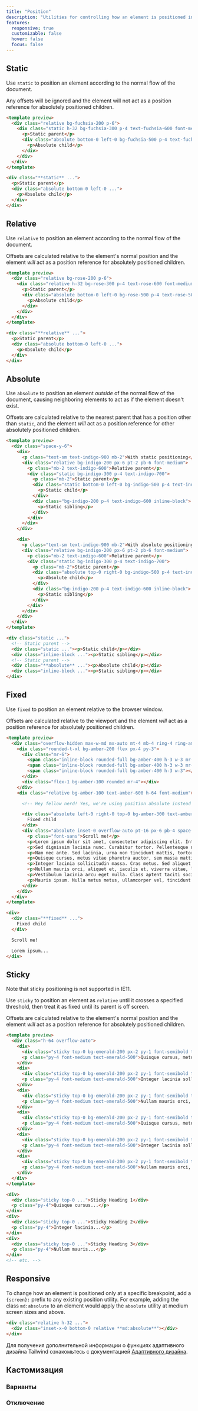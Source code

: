 ```yaml
---
title: "Position"
description: "Utilities for controlling how an element is positioned in the DOM."
features:
  responsive: true
  customizable: false
  hover: false
  focus: false
---
```




## Static

Use `static` to position an element according to the normal flow of the document.

Any offsets will be ignored and the element will not act as a position reference for absolutely positioned children.

```html fuchsia
<template preview>
  <div class="relative bg-fuchsia-200 p-6">
    <div class="static h-32 bg-fuchsia-300 p-4 text-fuchsia-600 font-medium">
      <p>Static parent</p>
      <div class="absolute bottom-0 left-0 bg-fuchsia-500 p-4 text-fuchsia-50">
        <p>Absolute child</p>
      </div>
    </div>
  </div>
</template>

<div class="**static** ...">
  <p>Static parent</p>
  <div class="absolute bottom-0 left-0 ...">
    <p>Absolute child</p>
  </div>
</div>
```

## Relative

Use `relative` to position an element according to the normal flow of the document.

Offsets are calculated relative to the element's normal position and the element *will* act as a position reference for absolutely positioned children.

```html rose
<template preview>
  <div class="relative bg-rose-200 p-6">
    <div class="relative h-32 bg-rose-300 p-4 text-rose-600 font-medium">
      <p>Static parent</p>
      <div class="absolute bottom-0 left-0 bg-rose-500 p-4 text-rose-50">
        <p>Absolute child</p>
      </div>
    </div>
  </div>
</template>

<div class="**relative** ...">
  <p>Static parent</p>
  <div class="absolute bottom-0 left-0 ...">
    <p>Absolute child</p>
  </div>
</div>
```

## Absolute

Use `absolute` to position an element *outside* of the normal flow of the document, causing neighboring elements to act as if the element doesn't exist.

Offsets are calculated relative to the nearest parent that has a position other than `static`, and the element *will* act as a position reference for other absolutely positioned children.

```html indigo
<template preview>
  <div class="space-y-6">
    <div>
      <p class="text-sm text-indigo-900 mb-2">With static positioning</p>
      <div class="relative bg-indigo-200 px-6 pt-2 pb-6 font-medium">
        <p class="mb-2 text-indigo-600">Relative parent</p>
        <div class="static bg-indigo-300 p-4 text-indigo-700">
          <p class="mb-2">Static parent</p>
          <div class="static bottom-0 left-0 bg-indigo-500 p-4 text-indigo-50 inline-block">
            <p>Static child</p>
          </div>
          <div class="bg-indigo-200 p-4 text-indigo-600 inline-block">
            <p>Static sibling</p>
          </div>
        </div>
      </div>
    </div>

    <div>
      <p class="text-sm text-indigo-900 mb-2">With absolute positioning</p>
      <div class="relative bg-indigo-200 px-6 pt-2 pb-6 font-medium">
        <p class="mb-2 text-indigo-600">Relative parent</p>
        <div class="static bg-indigo-300 p-4 text-indigo-700">
          <p class="mb-2">Static parent</p>
          <div class="absolute top-0 right-0 bg-indigo-500 p-4 text-indigo-50 inline-block">
            <p>Absolute child</p>
          </div>
          <div class="bg-indigo-200 p-4 text-indigo-600 inline-block">
            <p>Static sibling</p>
          </div>
        </div>
      </div>
    </div>
  </div>
</template>

<div class="static ...">
  <!-- Static parent -->
  <div class="static ..."><p>Static child</p></div>
  <div class="inline-block ..."><p>Static sibling</p></div>
  <!-- Static parent -->
  <div class="**absolute** ..."><p>Absolute child</p></div>
  <div class="inline-block ..."><p>Static sibling</p></div>
</div>

```

## Fixed

Use `fixed` to position an element relative to the browser window.

Offsets are calculated relative to the viewport and the element *will* act as a position reference for absolutely positioned children.

```html amber
<template preview>
  <div class="overflow-hidden max-w-md mx-auto mt-4 mb-4 ring-4 ring-amber-300 rounded-xl">
    <div class="rounded-t-xl bg-amber-200 flex px-4 py-3">
      <div class="mr-6">
        <span class="inline-block rounded-full bg-amber-400 h-3 w-3 mr-1"></span>
        <span class="inline-block rounded-full bg-amber-400 h-3 w-3 mr-1"></span>
        <span class="inline-block rounded-full bg-amber-400 h-3 w-3"></span>
      </div>
      <div class="flex-1 bg-amber-100 rounded mr-4"></div>
    </div>
    <div class="relative bg-amber-100 text-amber-600 h-64 font-medium">

      <!-- Hey fellow nerd! Yes, we're using position absolute instead of position fixed in the demo; it's the best way we could come up with to demonstrate how position fixed works without totally jacking up the layout of the entire documentation site. Forgive us! 😄 -->

      <div class="absolute left-0 right-0 top-0 bg-amber-300 text-amber-700 z-10 px-4 py-3">
        Fixed child
      </div>
      <div class="absolute inset-0 overflow-auto pt-16 px-6 pb-4 space-y-4 font-flow">
        <p class="font-sans">Scroll me!</p>
        <p>Lorem ipsum dolor sit amet, consectetur adipiscing elit. Integer nec odio. Praesent libero. Sed cursus ante dapibus diam. Sed nisi. Nulla quis sem at nibh elementum imperdiet. Duis sagittis ipsum. Praesent mauris. Fusce nec tellus sed augue semper porta. Mauris massa. Vestibulum lacinia arcu eget nulla. Class aptent taciti sociosqu ad litora torquent per conubia nostra, per inceptos himenaeos. Curabitur sodales ligula in libero. </p>
        <p>Sed dignissim lacinia nunc. Curabitur tortor. Pellentesque nibh. Aenean quam. In scelerisque sem at dolor. Maecenas mattis. Sed convallis tristique sem. Proin ut ligula vel nunc egestas porttitor. Morbi lectus risus, iaculis vel, suscipit quis, luctus non, massa. Fusce ac turpis quis ligula lacinia aliquet. Mauris ipsum. Nulla metus metus, ullamcorper vel, tincidunt sed, euismod in, nibh. Quisque volutpat condimentum velit. Class aptent taciti sociosqu ad litora torquent per conubia nostra, per inceptos himenaeos. </p>
        <p>Nam nec ante. Sed lacinia, urna non tincidunt mattis, tortor neque adipiscing diam, a cursus ipsum ante quis turpis. Nulla facilisi. Ut fringilla. Suspendisse potenti. Nunc feugiat mi a tellus consequat imperdiet. Vestibulum sapien. Proin quam. Etiam ultrices. Suspendisse in justo eu magna luctus suscipit. Sed lectus. Integer euismod lacus luctus magna. </p>
        <p>Quisque cursus, metus vitae pharetra auctor, sem massa mattis sem, at interdum magna augue eget diam. Vestibulum ante ipsum primis in faucibus orci luctus et ultrices posuere cubilia Curae; Morbi lacinia molestie dui. Praesent blandit dolor. Sed non quam. In vel mi sit amet augue congue elementum. Morbi in ipsum sit amet pede facilisis laoreet. Donec lacus nunc, viverra nec, blandit vel, egestas et, augue. Vestibulum tincidunt malesuada tellus. Ut ultrices ultrices enim. Curabitur sit amet mauris. Morbi in dui quis est pulvinar ullamcorper. Nulla facilisi. </p>
        <p>Integer lacinia sollicitudin massa. Cras metus. Sed aliquet risus a tortor. Integer id quam. Morbi mi. Quisque nisl felis, venenatis tristique, dignissim in, ultrices sit amet, augue. Proin sodales libero eget ante. Nulla quam. Aenean laoreet. Vestibulum nisi lectus, commodo ac, facilisis ac, ultricies eu, pede. Ut orci risus, accumsan porttitor, cursus quis, aliquet eget, justo. Sed pretium blandit orci. Ut eu diam at pede suscipit sodales. Aenean lectus elit, fermentum non, convallis id, sagittis at, neque. </p>
        <p>Nullam mauris orci, aliquet et, iaculis et, viverra vitae, ligula. Nulla ut felis in purus aliquam imperdiet. Maecenas aliquet mollis lectus. Vivamus consectetuer risus et tortor. Lorem ipsum dolor sit amet, consectetur adipiscing elit. Integer nec odio. Praesent libero. Sed cursus ante dapibus diam. Sed nisi. Nulla quis sem at nibh elementum imperdiet. Duis sagittis ipsum. Praesent mauris. Fusce nec tellus sed augue semper porta. Mauris massa. </p>
        <p>Vestibulum lacinia arcu eget nulla. Class aptent taciti sociosqu ad litora torquent per conubia nostra, per inceptos himenaeos. Curabitur sodales ligula in libero. Sed dignissim lacinia nunc. Curabitur tortor. Pellentesque nibh. Aenean quam. In scelerisque sem at dolor. Maecenas mattis. Sed convallis tristique sem. Proin ut ligula vel nunc egestas porttitor. Morbi lectus risus, iaculis vel, suscipit quis, luctus non, massa. Fusce ac turpis quis ligula lacinia aliquet. </p>
        <p>Mauris ipsum. Nulla metus metus, ullamcorper vel, tincidunt sed, euismod in, nibh. Quisque volutpat condimentum velit. Class aptent taciti sociosqu ad litora torquent per conubia nostra, per inceptos himenaeos. Nam nec ante. Sed lacinia, urna non tincidunt mattis, tortor neque adipiscing diam, a cursus ipsum ante quis turpis. Nulla facilisi. Ut fringilla. Suspendisse potenti. Nunc feugiat mi a tellus consequat imperdiet. Vestibulum sapien. Proin quam. </p>
      </div>
    </div>
  </div>
</template>

<div>
  <div class="**fixed** ...">
    Fixed child
  </div>

  Scroll me!

  Lorem ipsum...
</div>
```

## Sticky

<TipCompat>Note that sticky positioning is not supported in IE11.</TipCompat>

Use `sticky` to position an element as `relative` until it crosses a specified threshold, then treat it as fixed until its parent is off screen.

Offsets are calculated relative to the element's normal position and the element *will* act as a position reference for absolutely positioned children.

```html emerald
<template preview>
  <div class="h-64 overflow-auto">
    <div>
      <div class="sticky top-0 bg-emerald-200 px-2 py-1 font-semibold text-emerald-600 rounded-md">Sticky Heading 1</div>
      <p class="py-4 font-medium text-emerald-500">Quisque cursus, metus vitae pharetra auctor, sem massa mattis sem, at interdum magna augue eget diam. Vestibulum ante ipsum primis in faucibus orci luctus et ultrices posuere cubilia Curae; Morbi lacinia molestie dui. Praesent blandit dolor. Sed non quam. In vel mi sit amet augue congue elementum. Morbi in ipsum sit amet pede facilisis laoreet. Donec lacus nunc, viverra nec, blandit vel, egestas et, augue. Vestibulum tincidunt malesuada tellus. Ut ultrices ultrices enim. Curabitur sit amet mauris. Morbi in dui quis est pulvinar ullamcorper. Nulla facilisi. </p>
    </div>
    <div>
      <div class="sticky top-0 bg-emerald-200 px-2 py-1 font-semibold text-emerald-600 rounded-md">Sticky Heading 2</div>
      <p class="py-4 font-medium text-emerald-500">Integer lacinia sollicitudin massa. Cras metus. Sed aliquet risus a tortor. Integer id quam. Morbi mi. Quisque nisl felis, venenatis tristique, dignissim in, ultrices sit amet, augue. Proin sodales libero eget ante. Nulla quam. Aenean laoreet. Vestibulum nisi lectus, commodo ac, facilisis ac, ultricies eu, pede. Ut orci risus, accumsan porttitor, cursus quis, aliquet eget, justo. Sed pretium blandit orci. Ut eu diam at pede suscipit sodales. Aenean lectus elit, fermentum non, convallis id, sagittis at, neque. </p>
    </div>
    <div>
      <div class="sticky top-0 bg-emerald-200 px-2 py-1 font-semibold text-emerald-600 rounded-md">Sticky Heading 3</div>
      <p class="py-4 font-medium text-emerald-500">Nullam mauris orci, aliquet et, iaculis et, viverra vitae, ligula. Nulla ut felis in purus aliquam imperdiet. Maecenas aliquet mollis lectus. Vivamus consectetuer risus et tortor. Lorem ipsum dolor sit amet, consectetur adipiscing elit. Integer nec odio. Praesent libero. Sed cursus ante dapibus diam. Sed nisi. Nulla quis sem at nibh elementum imperdiet. Duis sagittis ipsum. Praesent mauris. Fusce nec tellus sed augue semper porta. Mauris massa. </p>
    </div>
    <div>
      <div class="sticky top-0 bg-emerald-200 px-2 py-1 font-semibold text-emerald-600 rounded-md">Sticky Heading 4</div>
      <p class="py-4 font-medium text-emerald-500">Quisque cursus, metus vitae pharetra auctor, sem massa mattis sem, at interdum magna augue eget diam. Vestibulum ante ipsum primis in faucibus orci luctus et ultrices posuere cubilia Curae; Morbi lacinia molestie dui. Praesent blandit dolor. Sed non quam. In vel mi sit amet augue congue elementum. Morbi in ipsum sit amet pede facilisis laoreet. Donec lacus nunc, viverra nec, blandit vel, egestas et, augue. Vestibulum tincidunt malesuada tellus. Ut ultrices ultrices enim. Curabitur sit amet mauris. Morbi in dui quis est pulvinar ullamcorper. Nulla facilisi. </p>
    </div>
    <div>
      <div class="sticky top-0 bg-emerald-200 px-2 py-1 font-semibold text-emerald-600 rounded-md">Sticky Heading 5</div>
      <p class="py-4 font-medium text-emerald-500">Integer lacinia sollicitudin massa. Cras metus. Sed aliquet risus a tortor. Integer id quam. Morbi mi. Quisque nisl felis, venenatis tristique, dignissim in, ultrices sit amet, augue. Proin sodales libero eget ante. Nulla quam. Aenean laoreet. Vestibulum nisi lectus, commodo ac, facilisis ac, ultricies eu, pede. Ut orci risus, accumsan porttitor, cursus quis, aliquet eget, justo. Sed pretium blandit orci. Ut eu diam at pede suscipit sodales. Aenean lectus elit, fermentum non, convallis id, sagittis at, neque. </p>
    </div>
    <div>
      <div class="sticky top-0 bg-emerald-200 px-2 py-1 font-semibold text-emerald-600 rounded-md">Sticky Heading 6</div>
      <p class="py-4 font-medium text-emerald-500">Nullam mauris orci, aliquet et, iaculis et, viverra vitae, ligula. Nulla ut felis in purus aliquam imperdiet. Maecenas aliquet mollis lectus. Vivamus consectetuer risus et tortor. Lorem ipsum dolor sit amet, consectetur adipiscing elit. Integer nec odio. Praesent libero. Sed cursus ante dapibus diam. Sed nisi. Nulla quis sem at nibh elementum imperdiet. Duis sagittis ipsum. Praesent mauris. Fusce nec tellus sed augue semper porta. Mauris massa. </p>
    </div>
  </div>
</template>

<div>
  <div class="sticky top-0 ...">Sticky Heading 1</div>
  <p class="py-4">Quisque cursus...</p>
</div>
<div>
  <div class="sticky top-0 ...">Sticky Heading 2</div>
  <p class="py-4">Integer lacinia...</p>
</div>
<div>
  <div class="sticky top-0 ...">Sticky Heading 3</div>
  <p class="py-4">Nullam mauris...</p>
</div>
<!-- etc. -->
```

## Responsive

To change how an element is positioned only at a specific breakpoint, add a `{screen}:` prefix to any existing position utility. For example, adding the class `md:absolute` to an element would apply the `absolute` utility at medium screen sizes and above.

```html
<div class="relative h-32 ...">
  <div class="inset-x-0 bottom-0 relative **md:absolute**"></div>
</div>
```

Для получения дополнительной информации о функциях адаптивного дизайна Tailwind ознакомьтесь с документацией [Адаптивного дизайна](/docs/responsive-design).

## Кастомизация

### Варианты

<Variants plugin="position" />

### Отключение

<Disabling plugin="position" />

